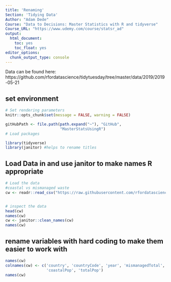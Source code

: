 ```yaml
---
title: 'Renaming'
Section: 'Tidying Data'
Author: "Adam Dede"
Course: "Data to Decisions: Master Statistics with R and tidyverse"
Course_URL: "https://www.udemy.com/course/statsr_ad" 
output:
  html_document:
    toc: yes
    toc_float: yes
editor_options:
  chunk_output_type: console
---
```



Data can be found here: 
https://github.com/rfordatascience/tidytuesday/tree/master/data/2019/2019-05-21


## set environment

```r

# Set rendering parameters
knitr::opts_chunk$set(message = FALSE, warning = FALSE)

gitHubPath <- file.path(path.expand("~"), "GitHub", 
                        "MasterStatsUsingR")
# Load packages

library(tidyverse) 
library(janitor) #helps to rename titles

```

## Load Data in and use janitor to make names R appropriate

```r

# Load the data 
#coastal vs mismanaged waste
cw <- readr::read_csv("https://raw.githubusercontent.com/rfordatascience/tidytuesday/master/data/2019/2019-05-21/coastal-population-vs-mismanaged-plastic.csv")


# inspect the data 
head(cw)
names(cw)
cw <- janitor::clean_names(cw)
names(cw)


```

## rename variables with hard coding to make them easier to work with

```r

names(cw)
colnames(cw) <- c('country', 'countryCode', 'year', 'mismanagedTotal',
                  'coastalPop', 'totalPop')
names(cw)
  
```

